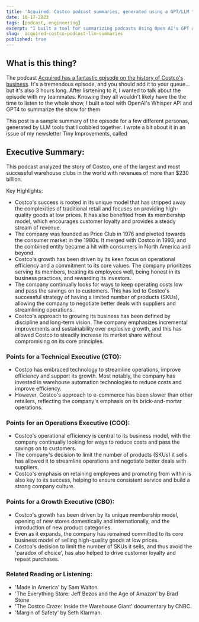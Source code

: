 ```yaml
---
title: 'Acquired: Costco podcast summaries, generated using a GPT/LLM tool'
date: 10-17-2023
tags: [podcast, engineering]
excerpt: "I built a tool for summarizing podcasts Using Open AI's GPT and transcription APIs. This is a sample of its output for an episode of the Acquired podcast about Costco's history and business."
slug:  acquired-costco-podcast-llm-summaries
published: true
---
```


## What is this thing?

The podcast [Acquired has a fantastic episode on the history of Costco's business](https://www.acquired.fm/episodes/costco). It's a tremendous episode, and you should add it to your queue... but it's also 3 hours long. After lisrtening to it, I wanted to talk about the episode with my teammates. Knowing they all wouldn't likely have the the time to listen to the whole show, I built a tool with OpenAI's Whisper API and GPT4 to summarize the show for them

This post is a sample summary of the episode for a few different personas, generated by LLM tools that I cobbled together. I wrote a bit about it in an issue of my newsletter Tiny Improvements, called

## Executive Summary:

This podcast analyzed the story of Costco, one of the largest and most successful warehouse clubs in the world with revenues of more than $230 billion.

Key Highlights:

- Costco's success is rooted in its unique model that has stripped away the complexities of traditional retail and focuses on providing high-quality goods at low prices. It has also benefited from its membership model, which encourages customer loyalty and provides a steady stream of revenue.
- The company was founded as Price Club in 1976 and pivoted towards the consumer market in the 1980s. It merged with Costco in 1993, and the combined entity became a hit with consumers in North America and beyond.
- Costco's growth has been driven by its keen focus on operational efficiency and a commitment to its core values. The company prioritizes serving its members, treating its employees well, being honest in its business practices, and rewarding its investors.
- The company continually looks for ways to keep operating costs low and pass the savings on to customers. This has led to Costco's successful strategy of having a limited number of products (SKUs), allowing the company to negotiate better deals with suppliers and streamlining operations.
- Costco's approach to growing its business has been defined by discipline and long-term vision. The company emphasizes incremental improvements and sustainability over explosive growth, and this has allowed Costco to steadily increase its market share without compromising on its core principles.

### Points for a Technical Executive (CTO):

- Costco has embraced technology to streamline operations, improve efficiency and support its growth. Most notably, the company has invested in warehouse automation technologies to reduce costs and improve efficiency.
- However, Costco's approach to e-commerce has been slower than other retailers, reflecting the company's emphasis on its brick-and-mortar operations.

### Points for an Operations Executive (COO):

- Costco's operational efficiency is central to its business model, with the company continually looking for ways to reduce costs and pass the savings on to customers.
- The company's decision to limit the number of products (SKUs) it sells has allowed it to streamline operations and negotiate better deals with suppliers.
- Costco's emphasis on retaining employees and promoting from within is also key to its success, helping to ensure consistent service and build a strong company culture.

### Points for a Growth Executive (CBO):

- Costco's growth has been driven by its unique membership model, opening of new stores domestically and internationally, and the introduction of new product categories.
- Even as it expands, the company has remained committed to its core business model of selling high-quality goods at low prices.
- Costco's decision to limit the number of SKUs it sells, and thus avoid the 'paradox of choice', has also helped to drive customer loyalty and repeat purchases.

### Related Reading or Listening:

- 'Made in America' by Sam Walton
- 'The Everything Store: Jeff Bezos and the Age of Amazon' by Brad Stone
- 'The Costco Craze: Inside the Warehouse Giant' documentary by CNBC.
- 'Margin of Safety' by Seth Klarman.

